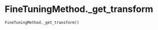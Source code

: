 # FineTuningMethod._get_transform { #napari_activelearning.FineTuningMethod._get_transform }

```python
FineTuningMethod._get_transform()
```

